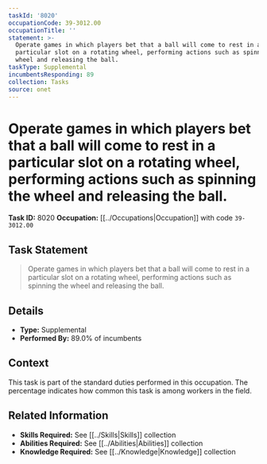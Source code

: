 ```yaml
---
taskId: '8020'
occupationCode: 39-3012.00
occupationTitle: ''
statement: >-
  Operate games in which players bet that a ball will come to rest in a
  particular slot on a rotating wheel, performing actions such as spinning the
  wheel and releasing the ball.
taskType: Supplemental
incumbentsResponding: 89
collection: Tasks
source: onet
---
```

# Operate games in which players bet that a ball will come to rest in a particular slot on a rotating wheel, performing actions such as spinning the wheel and releasing the ball.

**Task ID:** 8020
**Occupation:** [[../Occupations|Occupation]] with code `39-3012.00`

## Task Statement

> Operate games in which players bet that a ball will come to rest in a particular slot on a rotating wheel, performing actions such as spinning the wheel and releasing the ball.

## Details

- **Type:** Supplemental
- **Performed By:** 89.0% of incumbents

## Context

This task is part of the standard duties performed in this occupation. The percentage indicates how common this task is among workers in the field.

## Related Information

- **Skills Required:** See [[../Skills|Skills]] collection
- **Abilities Required:** See [[../Abilities|Abilities]] collection
- **Knowledge Required:** See [[../Knowledge|Knowledge]] collection
